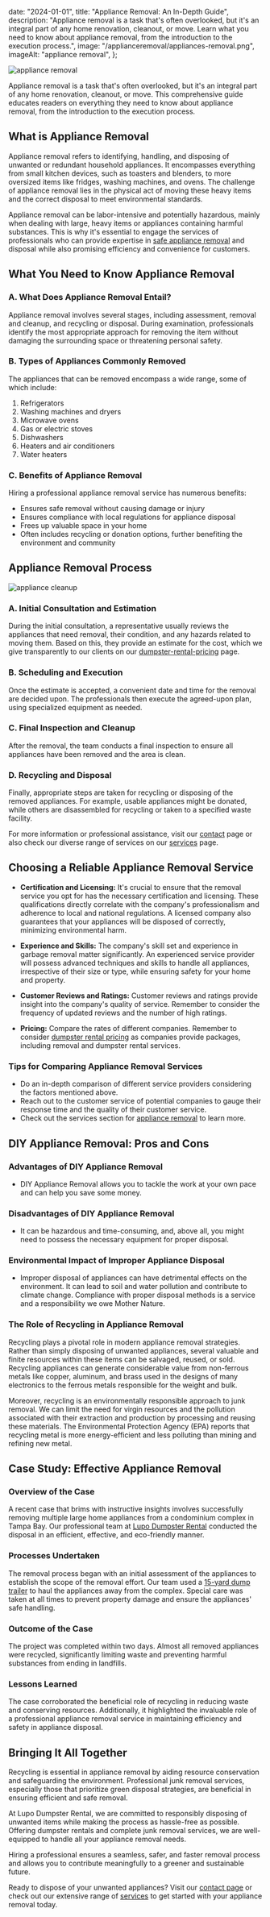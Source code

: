 
  date: "2024-01-01",
  title: "Appliance Removal: An In-Depth Guide",
  description:
    "Appliance removal is a task that's often overlooked, but it's an integral part of any home renovation, cleanout, or move. Learn what you need to know about appliance removal, from the introduction to the execution process.",
  image: "/applianceremoval/appliances-removal.png",
  imageAlt: "appliance removal",
};

<Bloglayout title={article.title} date={article.date} description={article.description}>

![appliance removal](/applianceremoval/appliances-removal.png)

Appliance removal is a task that's often overlooked, but it's an integral part of any home renovation, cleanout, or move. This comprehensive guide educates readers on everything they need to know about appliance removal, from the introduction to the execution process.

## What is Appliance Removal

Appliance removal refers to identifying, handling, and disposing of unwanted or redundant household appliances. It encompasses everything from small kitchen devices, such as toasters and blenders, to more oversized items like fridges, washing machines, and ovens. The challenge of appliance removal lies in the physical act of moving these heavy items and the correct disposal to meet environmental standards.

Appliance removal can be labor-intensive and potentially hazardous, mainly when dealing with large, heavy items or appliances containing harmful substances. This is why it's essential to engage the services of professionals who can provide expertise in [safe appliance removal](/services/appliance-removal) and disposal while also promising efficiency and convenience for customers.

## What You Need to Know Appliance Removal

### A. What Does Appliance Removal Entail?

Appliance removal involves several stages, including assessment, removal and cleanup, and recycling or disposal. During examination, professionals identify the most appropriate approach for removing the item without damaging the surrounding space or threatening personal safety.

### B. Types of Appliances Commonly Removed

The appliances that can be removed encompass a wide range, some of which include:

1. Refrigerators
2. Washing machines and dryers
3. Microwave ovens
4. Gas or electric stoves
5. Dishwashers
6. Heaters and air conditioners
7. Water heaters

### C. Benefits of Appliance Removal

Hiring a professional appliance removal service has numerous benefits:

- Ensures safe removal without causing damage or injury
- Ensures compliance with local regulations for appliance disposal
- Frees up valuable space in your home
- Often includes recycling or donation options, further benefiting the environment and community

## Appliance Removal Process

![appliance cleanup](/applianceremoval/appliance-cleanup.png)

### A. Initial Consultation and Estimation

During the initial consultation, a representative usually reviews the appliances that need removal, their condition, and any hazards related to moving them. Based on this, they provide an estimate for the cost, which we give transparently to our clients on our [dumpster-rental-pricing](/dumpster-rental-pricing) page.

### B. Scheduling and Execution

Once the estimate is accepted, a convenient date and time for the removal are decided upon. The professionals then execute the agreed-upon plan, using specialized equipment as needed.

### C. Final Inspection and Cleanup

After the removal, the team conducts a final inspection to ensure all appliances have been removed and the area is clean.

### D. Recycling and Disposal

Finally, appropriate steps are taken for recycling or disposing of the removed appliances. For example, usable appliances might be donated, while others are disassembled for recycling or taken to a specified waste facility.

For more information or professional assistance, visit our [contact](/contact) page or also check our diverse range of services on our [services](/services) page.

## Choosing a Reliable Appliance Removal Service

- **Certification and Licensing:** It's crucial to ensure that the removal service you opt for has the necessary certification and licensing. These qualifications directly correlate with the company's professionalism and adherence to local and national regulations. A licensed company also guarantees that your appliances will be disposed of correctly, minimizing environmental harm.

- **Experience and Skills:** The company's skill set and experience in garbage removal matter significantly. An experienced service provider will possess advanced techniques and skills to handle all appliances, irrespective of their size or type, while ensuring safety for your home and property.

- **Customer Reviews and Ratings:** Customer reviews and ratings provide insight into the company's quality of service. Remember to consider the frequency of updated reviews and the number of high ratings.

- **Pricing:** Compare the rates of different companies. Remember to consider [dumpster rental pricing](/dumpster-rental-pricing) as companies provide packages, including removal and dumpster rental services.

### Tips for Comparing Appliance Removal Services

- Do an in-depth comparison of different service providers considering the factors mentioned above.
- Reach out to the customer service of potential companies to gauge their response time and the quality of their customer service.
- Check out the services section for [appliance removal](/services/appliance-removal) to learn more.

## DIY Appliance Removal: Pros and Cons

### Advantages of DIY Appliance Removal

- DIY Appliance Removal allows you to tackle the work at your own pace and can help you save some money.

### Disadvantages of DIY Appliance Removal

- It can be hazardous and time-consuming, and, above all, you might need to possess the necessary equipment for proper disposal.

### Environmental Impact of Improper Appliance Disposal

- Improper disposal of appliances can have detrimental effects on the environment. It can lead to soil and water pollution and contribute to climate change. Compliance with proper disposal methods is a service and a responsibility we owe Mother Nature.

### The Role of Recycling in Appliance Removal

Recycling plays a pivotal role in modern appliance removal strategies. Rather than simply disposing of unwanted appliances, several valuable and finite resources within these items can be salvaged, reused, or sold. Recycling appliances can generate considerable value from non-ferrous metals like copper, aluminum, and brass used in the designs of many electronics to the ferrous metals responsible for the weight and bulk.

Moreover, recycling is an environmentally responsible approach to junk removal. We can limit the need for virgin resources and the pollution associated with their extraction and production by processing and reusing these materials. The Environmental Protection Agency (EPA) reports that recycling metal is more energy-efficient and less polluting than mining and refining new metal.

## Case Study: Effective Appliance Removal

### Overview of the Case

A recent case that brims with instructive insights involves successfully removing multiple large home appliances from a condominium complex in Tampa Bay. Our professional team at [Lupo Dumpster Rental](/services/dumpster-rental-tampa-bay) conducted the disposal in an efficient, effective, and eco-friendly manner.

### Processes Undertaken

The removal process began with an initial assessment of the appliances to establish the scope of the removal effort. Our team used a [15-yard dump trailer](/services/15-yard-dump-trailer) to haul the appliances away from the complex. Special care was taken at all times to prevent property damage and ensure the appliances' safe handling.

### Outcome of the Case

The project was completed within two days. Almost all removed appliances were recycled, significantly limiting waste and preventing harmful substances from ending in landfills.

### Lessons Learned

The case corroborated the beneficial role of recycling in reducing waste and conserving resources. Additionally, it highlighted the invaluable role of a professional appliance removal service in maintaining efficiency and safety in appliance disposal.

## Bringing It All Together

Recycling is essential in appliance removal by aiding resource conservation and safeguarding the environment. Professional junk removal services, especially those that prioritize green disposal strategies, are beneficial in ensuring efficient and safe removal.

At Lupo Dumpster Rental, we are committed to responsibly disposing of unwanted items while making the process as hassle-free as possible. Offering dumpster rentals and complete junk removal services, we are well-equipped to handle all your appliance removal needs.

Hiring a professional ensures a seamless, safer, and faster removal process and allows you to contribute meaningfully to a greener and sustainable future.

Ready to dispose of your unwanted appliances? Visit our [contact page](/contact) or check out our extensive range of [services](/services) to get started with your appliance removal today.

</Bloglayout>

<Contact />
